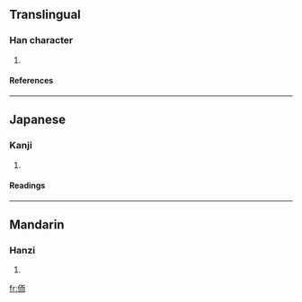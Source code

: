 ==Translingual==
===Han character===
{{Han char|rn=9|rad=人|as=06|sn=8|four=2122<sub>7</sub>|canj=人一月中 (OMBL)}}
# {{defn|Han|sort=人06}}
====References====
{{Han ref|kx=0102.090|dkj=00598|dj=0216.080|hdz=10146.050|uh=4F95|ud=20373|bh=CBCA|bd=52170}}
----
==Japanese==
===Kanji===
{{ja-kanji|grade=|rs=人06}}
# {{defn|Japanese}} 
====Readings====
{{ja-readings|on=[[じ]] (ji), [[に]] (ni)|kun=}}
----
==Mandarin==
===Hanzi===
{{cmn-hanzi|pin=[[ér]] ([[er2]])|wg=erh<sup>2</sup>}}
# {{defn|Mandarin}}

[[fr:侕]]